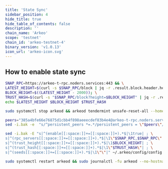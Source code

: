 ```yaml
---
title: 'State Sync'
sidebar_position: 4
hide_title: true
hide_table_of_contents: false
description: ''
chain_name: 'Arkeo'
scope: 'testnet'
chain_id: 'arkeo-testnet-4'
binary_version: 'v1.0.13'
icon_url: 'arkeo-icon.svg'
---
```



<PageTitle
  iconUrl="img/arkeo-icon.svg"
  title="Arkeo State Sync"
  chainId="arkeo-testnet-4"
  version="v1.0.13"
/>

## How to enable state sync

```bash
SNAP_RPC=https://arkeo-t-rpc.noders.services:443 && \
LATEST_HEIGHT=$(curl -s $SNAP_RPC/block | jq -r .result.block.header.height); \
BLOCK_HEIGHT=$((LATEST_HEIGHT - 2000)); \
TRUST_HASH=$(curl -s "$SNAP_RPC/block?height=$BLOCK_HEIGHT" | jq -r .result.block_id.hash) && \
echo $LATEST_HEIGHT $BLOCK_HEIGHT $TRUST_HASH
```

```bash
sudo systemctl stop arkeod && arkeod tendermint unsafe-reset-all --home ~/.arkeo --keep-addr-book
```

```bash
peers="385a4bfe66e76875d1cbb4f898aeeecdef83b4e4@arkeo-t-rpc.noders.services:22856"
sed -i.bak -e  "s/^persistent_peers *=.*/persistent_peers = \"$peers\"/" ~/.arkeo/config/config.toml
```

```bash
sed -i.bak -E "s|^(enable[[:space:]]+=[[:space:]]+).*$|\1true| ; \
s|^(rpc_servers[[:space:]]+=[[:space:]]+).*$|\1\"$SNAP_RPC,$SNAP_RPC\"| ; \
s|^(trust_height[[:space:]]+=[[:space:]]+).*$|\1$BLOCK_HEIGHT| ; \
s|^(trust_hash[[:space:]]+=[[:space:]]+).*$|\1\"$TRUST_HASH\"| ; \
s|^(seeds[[:space:]]+=[[:space:]]+).*$|\1\"\"|" ~/.arkeo/config/config.toml
```

```bash
sudo systemctl restart arkeod && sudo journalctl -fu arkeod --no-hostname -o cat
```
